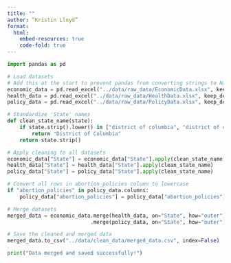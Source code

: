 ```yaml
---
title: ""
author: “Kristin Lloyd”
format: 
  html:
    embed-resources: true
    code-fold: true
---
```

```python

import pandas as pd

# Load datasets
# Add this at the start to prevent pandas from converting strings to NaN
economic_data = pd.read_excel("../data/raw_data/EconomicData.xlsx", keep_default_na=False, na_values=[])
health_data = pd.read_excel("../data/raw_data/HealthData.xlsx", keep_default_na=False, na_values=[])
policy_data = pd.read_excel("../data/raw_data/PolicyData.xlsx", keep_default_na=False, na_values=[])

# Standardize 'State' names
def clean_state_name(state):
    if state.strip().lower() in ["district of columbia", "district of colombia"]:
        return "District of Columbia"
    return state.strip()

# Apply cleaning to all datasets
economic_data["State"] = economic_data["State"].apply(clean_state_name)
health_data["State"] = health_data["State"].apply(clean_state_name)
policy_data["State"] = policy_data["State"].apply(clean_state_name)

# Convert all rows in abortion_policies column to lowercase
if "abortion_policies" in policy_data.columns:
    policy_data["abortion_policies"] = policy_data["abortion_policies"].str.strip().str.lower()

# Merge datasets
merged_data = economic_data.merge(health_data, on="State", how="outer")\
                           .merge(policy_data, on="State", how="outer")

# Save the cleaned and merged data
merged_data.to_csv("../data/clean_data/merged_data.csv", index=False)

print("Data merged and saved successfully!")

```